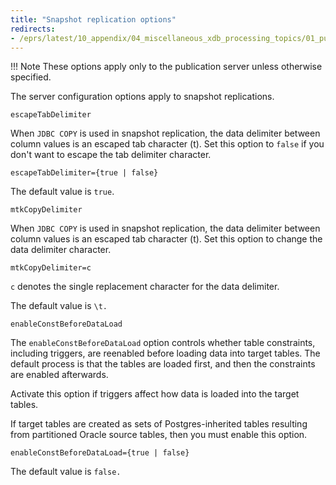 ```yaml
---
title: "Snapshot replication options"
redirects:
- /eprs/latest/10_appendix/04_miscellaneous_xdb_processing_topics/01_publications_and_subscriptions_server_conf_options/06_snapshot_replication_options
---
```


<div id="snapshot_replication_options" class="registered_link"></div>

!!! Note
    These options apply only to the publication server unless otherwise specified.

The server configuration options apply to snapshot replications.

`escapeTabDelimiter`

When `JDBC COPY` is used in snapshot replication, the data delimiter between column values is an escaped tab character (t). Set this option to `false` if you don't want to escape the tab delimiter character.

`escapeTabDelimiter={true | false}`

The default value is `true`.

`mtkCopyDelimiter`

When `JDBC COPY` is used in snapshot replication, the data delimiter between column values is an escaped tab character (t). Set this option to change the data delimiter character.

`mtkCopyDelimiter=c`

`c` denotes the single replacement character for the data delimiter.

The default value is `\t.`

`enableConstBeforeDataLoad`

The `enableConstBeforeDataLoad` option controls whether table constraints, including triggers, are reenabled before loading data into target tables. The default process is that the tables are loaded first, and then the constraints are enabled afterwards.

Activate this option if triggers affect how data is loaded into the target tables.

If target tables are created as sets of Postgres-inherited tables resulting from partitioned Oracle source tables, then you must enable this option.

`enableConstBeforeDataLoad={true | false}`

The default value is `false.`

